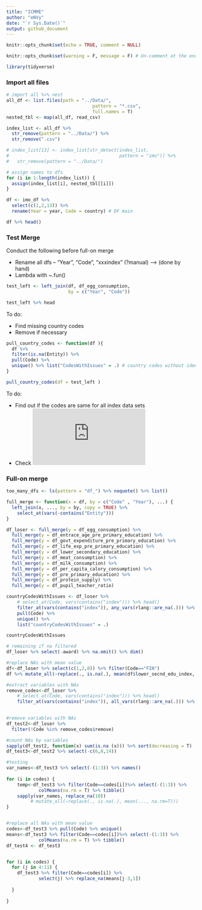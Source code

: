 ```yaml
---
title: "ICMME"
author: "eNVy"
date: "`r Sys.Date()`"
output: github_document
---
```


```r
knitr::opts_chunk$set(echo = TRUE, comment = NULL)
```


```r
knitr::opts_chunk$set(warning = F, message = F) # Un-comment at the end
```

```r
library(tidyverse)
```

### Import all files

```r
# import all %>% nest
all_df <- list.files(path = "../Data/", 
                                pattern = "*.csv", 
                                full.names = T)
nested_tbl <- map(all_df, read_csv)

index_list <- all_df %>% 
  str_remove(pattern = "../Data/") %>% 
  str_remove(".csv")

# index_list[13] <- index_list[str_detect(index_list, 
#                                         pattern = "imo")] %>% 
#   str_remove(pattern = "../Data/")
```


```r
# assign names to dfs
for (i in 1:length(index_list)) {
  assign(index_list[i], nested_tbl[[i]])
} 

df <- imo_df %>% 
  select(c(1,2,13)) %>% 
  rename(Year = year, Code = country) # DF main

df %>% head()
```


### Test Merge

Conduct the following before full-on merge

  + Rename all dfs -- "Year", "Code", "xxxindex" (?manual) --> (done by hand)
  + Lambda with ~.fun()
  
```r
test_left <- left_join(df, df_egg_consumption, 
                       by = c("Year", "Code"))  

test_left %>% head
```

To do: 

  + Find missing country codes
  + Remove if necessary
  
```r
pull_country_codes <- function(df ){
  df %>% 
  filter(is.na(Entity)) %>% 
  pull(Code) %>% 
  unique() %>% list("CodesWithIssues" = .) # country codes without identifiers, 2491 such codes
}

pull_country_codes(df = test_left )
```

To do:
  
  + Find out if the codes are same for all index data sets
  + Check ![URL](https://laendercode.net/en/3-letter-list.html)


### Full-on merge

```r
too_many_dfs <- ls(pattern = "df_") %>% noquote() %>% list()

full_merge <- function(x = df, by = c("Code" , "Year"), ...) {
  left_join(x, ..., by = by, copy = TRUE) %>% 
    select_at(vars(-contains("Entity"))) 
}

df_loser <- full_merge(y = df_egg_consumption) %>% 
  full_merge(y = df_entrace_age_pre_primary_education) %>% 
  full_merge(y = df_govt_expenditure_pre_primary_education) %>% 
  full_merge(y = df_life_exp_pre_primary_education) %>% 
  full_merge(y = df_lower_secondary_education) %>% 
  full_merge(y = df_meat_consumption) %>% 
  full_merge(y = df_milk_consumption) %>% 
  full_merge(y = df_per_capita_calory_consumption) %>% 
  full_merge(y = df_pre_primary_education) %>% 
  full_merge(y = df_protein_supply) %>% 
  full_merge(y = df_pupil_teacher_ratio) 

```

```r
countryCodesWithIssues <- df_loser %>% 
    # select_at(Code, vars(contains("index"))) %>% head()
    filter_at(vars(contains("index")), any_vars(rlang::are_na(.))) %>% 
    pull(Code) %>% 
    unique() %>% 
    list("countryCodesWithIssues" = .) 

countryCodesWithIssues

# remaining if na filtered
df_loser %>% select(-award) %>% na.omit() %>% dim()
```

```r
#replace NAs with mean value
df<-df_loser %>% select(c(1,2,8)) %>% filter(Code=="FIN")
df %>% mutate_all(~replace(., is.na(.), mean(df$lower_secnd_edu_index, na.rm=T))) %>% View()

```


```r
#extract variables with NAs
remove_codes<-df_loser %>% 
    # select_at(Code, vars(contains("index"))) %>% head()
    filter_at(vars(contains("index")), all_vars(rlang::are_na(.))) %>% pull(Code) %>% unique() %>% list("remove"=.) 
   
```


```r

#remove variables with NAs
df_test2<-df_loser %>% 
  filter(!Code %in% remove_codes$remove)

```


```r
#count NAs by variables
sapply(df_test2, function(x) sum(is.na (x))) %>% sort(decreasing = T) 
df_test3<-df_test2 %>% select(-c(6,8,14))
```


```r
#testing
var_names<-df_test3 %>% select(-(1:3)) %>% names()
  
for (i in codes) {
    temp<-df_test3 %>% filter(Code==codes[i])%>% select(-(1:3)) %>% 
            colMeans(na.rm = T) %>% tibble()
    sapply(var_names, replace_na(10))
         # mutate_all(~replace(., is.na(.), mean(..., na.rm=T))) 
}



```


```r
#replace all NAs with mean value
codes<-df_test3 %>% pull(Code) %>% unique() 
means<-df_test3 %>% filter(Code==codes[i])%>% select(-(1:3)) %>% 
            colMeans(na.rm = T) %>% tibble()
df_test4 <- df_test3


for (i in codes) {
  for (j in 4:11) {
    df_test3 %>% filter(Code==codes[i]) %>% 
            select(j) %>% replace_na(means[j-3,1]) 
      
  }
  
}

    

```



